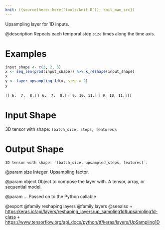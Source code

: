 ```yaml
---
knit: ({source(here::here("tools/knit.R")); knit_man_src})
---
```

Upsampling layer for 1D inputs.

@description
Repeats each temporal step `size` times along the time axis.

# Examples
```r
input_shape <- c(2, 2, 3)
x <- seq_len(prod(input_shape)) %>% k_reshape(input_shape)
x
y <- layer_upsampling_1d(x, size = 2)
y
```

 `[[ 6.  7.  8.]`
  `[ 6.  7.  8.]`
  `[ 9. 10. 11.]`
  `[ 9. 10. 11.]]]`

# Input Shape
3D tensor with shape: `(batch_size, steps, features)`.

# Output Shape
    3D tensor with shape: `(batch_size, upsampled_steps, features)`.

@param size
Integer. Upsampling factor.

@param object
Object to compose the layer with. A tensor, array, or sequential model.

@param ...
Passed on to the Python callable

@export
@family reshaping layers
@family layers
@seealso
+ <https:/keras.io/api/layers/reshaping_layers/up_sampling1d#upsampling1d-class>
+ <https://www.tensorflow.org/api_docs/python/tf/keras/layers/UpSampling1D>

